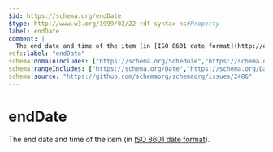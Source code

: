 ```yaml
---
$id: https://schema.org/endDate
$type: http://www.w3.org/1999/02/22-rdf-syntax-ns#Property
label: endDate
comment: |
  The end date and time of the item (in [ISO 8601 date format](http://en.wikipedia.org/wiki/ISO_8601)).
rdfs:label: "endDate"
schema:domainIncludes: ["https://schema.org/Schedule","https://schema.org/MerchantReturnPolicySeasonalOverride","https://schema.org/Event","https://schema.org/CreativeWorkSeries","https://schema.org/DatedMoneySpecification","https://schema.org/CreativeWorkSeason","https://schema.org/Role","https://schema.org/EducationalOccupationalProgram"]
schema:rangeIncludes: ["https://schema.org/Date","https://schema.org/DateTime"]
schema:source: "https://github.com/schemaorg/schemaorg/issues/2486"
---
```


# endDate

The end date and time of the item (in [ISO 8601 date format](http://en.wikipedia.org/wiki/ISO_8601)).

